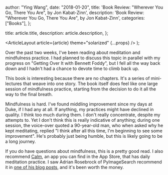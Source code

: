 
  author: "Ying Wang",
  date: "2018-01-20",
  title: 'Book Review: "Wherever You Go, There You Are", by Jon Kabat-Zinn',
  description:
    'Book Review: "Wherever You Go, There You Are", by Jon Kabat-Zinn',
  categories: ["Books"],
};

  title: article.title,
  description: article.description,
};

  <ArticleLayout article={article} theme="solarized" {...props} />
);

Over the past two weeks, I've been reading about meditation and mindfulness practice. I had planned to discuss this topic in parallel with my progress on "Getting Over It with Bennett Foddy", but I fell all the way back down and I hadn't had a chance to devote time to climb back up.

This book is interesting because there are no chapters. It's a series of mini-lectures that weave into one story. The book itself does feel like one large session of mindfulness practice, starting from the decision to do it all the way to the final breath.

Mindfulness is hard. I've found middling improvement since my days at Duke, if I had any at all. If anything, my practices might have declined in quality. I think too much during them. I don't really concentrate, despite my attempts to. Yet I don't think this is really indicative of anything; during one session, the voice-over quoted a 90-year-old man, who when asked why he kept meditating, replied "I think after all this time, I'm beginning to see some improvement". He's probably just being humble, but this is likely going to be a long journey.

If you do have questions about mindfulness, this is a pretty good read. I also recommend [Calm](https://www.calm.com/), an app you can find in the App Store, that has daily meditation practice. I saw Adrian Rosebrock of PyImageSearch recommend it in [one of his blog posts](https://www.pyimagesearch.com/2017/01/30/a-day-in-the-life-of-a-adrian-rosebrock-computer-vision-researcher-developer-and-entrepreneur/), and it's been worth the money.
